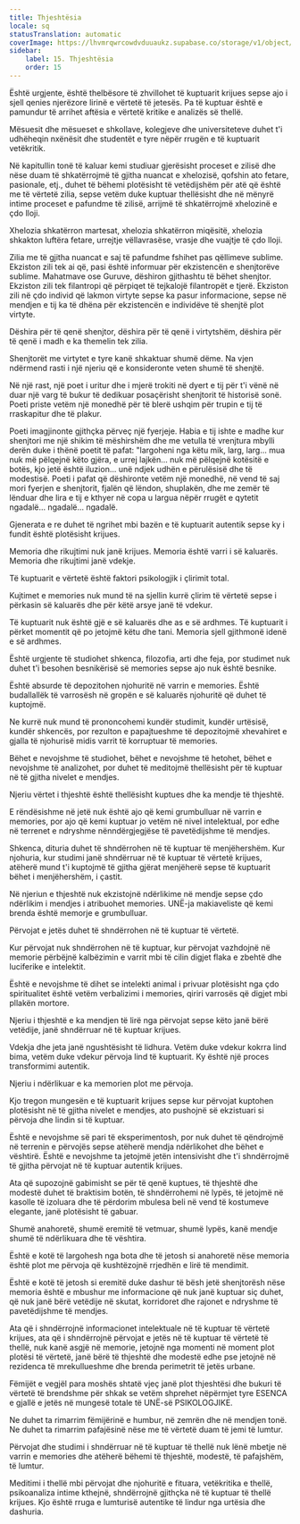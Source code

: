 ```yaml
---
title: Thjeshtësia
locale: sq
statusTranslation: automatic
coverImage: https://lhvmrqwrcowdvduuaukz.supabase.co/storage/v1/object/public/strapi-uploads/small_cover-educacion-fundamental.webp-2d51a7828a2b1309555be27f7e2a61a0.webp
sidebar:
    label: 15. Thjeshtësia
    order: 15
---
```

Është urgjente, është thelbësore të zhvillohet të kuptuarit krijues sepse ajo i sjell qenies njerëzore lirinë e vërtetë të jetesës. Pa të kuptuar është e pamundur të arrihet aftësia e vërtetë kritike e analizës së thellë.

Mësuesit dhe mësueset e shkollave, kolegjeve dhe universiteteve duhet t'i udhëheqin nxënësit dhe studentët e tyre nëpër rrugën e të kuptuarit vetëkritik.

Në kapitullin tonë të kaluar kemi studiuar gjerësisht proceset e zilisë dhe nëse duam të shkatërrojmë të gjitha nuancat e xhelozisë, qofshin ato fetare, pasionale, etj., duhet të bëhemi plotësisht të vetëdijshëm për atë që është me të vërtetë zilia, sepse vetëm duke kuptuar thellësisht dhe në mënyrë intime proceset e pafundme të zilisë, arrijmë të shkatërrojmë xhelozinë e çdo lloji.

Xhelozia shkatërron martesat, xhelozia shkatërron miqësitë, xhelozia shkakton luftëra fetare, urrejtje vëllavrasëse, vrasje dhe vuajtje të çdo lloji.

Zilia me të gjitha nuancat e saj të pafundme fshihet pas qëllimeve sublime. Ekziston zili tek ai që, pasi është informuar për ekzistencën e shenjtorëve sublime. Mahatmave ose Guruve, dëshiron gjithashtu të bëhet shenjtor. Ekziston zili tek filantropi që përpiqet të tejkalojë filantropët e tjerë. Ekziston zili në çdo individ që lakmon virtyte sepse ka pasur informacione, sepse në mendjen e tij ka të dhëna për ekzistencën e individëve të shenjtë plot virtyte.

Dëshira për të qenë shenjtor, dëshira për të qenë i virtytshëm, dëshira për të qenë i madh e ka themelin tek zilia.

Shenjtorët me virtytet e tyre kanë shkaktuar shumë dëme. Na vjen ndërmend rasti i një njeriu që e konsideronte veten shumë të shenjtë.

Në një rast, një poet i uritur dhe i mjerë trokiti në dyert e tij për t'i vënë në duar një varg të bukur të dedikuar posaçërisht shenjtorit të historisë sonë. Poeti priste vetëm një monedhë për të blerë ushqim për trupin e tij të rraskapitur dhe të plakur.

Poeti imagjinonte gjithçka përveç një fyerjeje. Habia e tij ishte e madhe kur shenjtori me një shikim të mëshirshëm dhe me vetulla të vrenjtura mbylli derën duke i thënë poetit të pafat: "largoheni nga këtu mik, larg, larg... mua nuk më pëlqejnë këto gjëra, e urrej lajkën... nuk më pëlqejnë kotësitë e botës, kjo jetë është iluzion... unë ndjek udhën e përulësisë dhe të modestisë. Poeti i pafat që dëshironte vetëm një monedhë, në vend të saj mori fyerjen e shenjtorit, fjalën që lëndon, shuplakën, dhe me zemër të lënduar dhe lira e tij e kthyer në copa u largua nëpër rrugët e qytetit ngadalë... ngadalë... ngadalë.

Gjenerata e re duhet të ngrihet mbi bazën e të kuptuarit autentik sepse ky i fundit është plotësisht krijues.

Memoria dhe rikujtimi nuk janë krijues. Memoria është varri i së kaluarës. Memoria dhe rikujtimi janë vdekje.

Të kuptuarit e vërtetë është faktori psikologjik i çlirimit total.

Kujtimet e memories nuk mund të na sjellin kurrë çlirim të vërtetë sepse i përkasin së kaluarës dhe për këtë arsye janë të vdekur.

Të kuptuarit nuk është gjë e së kaluarës dhe as e së ardhmes. Të kuptuarit i përket momentit që po jetojmë këtu dhe tani. Memoria sjell gjithmonë idenë e së ardhmes.

Është urgjente të studiohet shkenca, filozofia, arti dhe feja, por studimet nuk duhet t'i besohen besnikërisë së memories sepse ajo nuk është besnike.

Është absurde të depozitohen njohuritë në varrin e memories. Është budallallëk të varrosësh në gropën e së kaluarës njohuritë që duhet të kuptojmë.

Ne kurrë nuk mund të prononcohemi kundër studimit, kundër urtësisë, kundër shkencës, por rezulton e papajtueshme të depozitojmë xhevahiret e gjalla të njohurisë midis varrit të korruptuar të memories.

Bëhet e nevojshme të studiohet, bëhet e nevojshme të hetohet, bëhet e nevojshme të analizohet, por duhet të meditojmë thellësisht për të kuptuar në të gjitha nivelet e mendjes.

Njeriu vërtet i thjeshtë është thellësisht kuptues dhe ka mendje të thjeshtë.

E rëndësishme në jetë nuk është ajo që kemi grumbulluar në varrin e memories, por ajo që kemi kuptuar jo vetëm në nivel intelektual, por edhe në terrenet e ndryshme nënndërgjegjëse të pavetëdijshme të mendjes.

Shkenca, dituria duhet të shndërrohen në të kuptuar të menjëhershëm. Kur njohuria, kur studimi janë shndërruar në të kuptuar të vërtetë krijues, atëherë mund t'i kuptojmë të gjitha gjërat menjëherë sepse të kuptuarit bëhet i menjëhershëm, i çastit.

Në njeriun e thjeshtë nuk ekzistojnë ndërlikime në mendje sepse çdo ndërlikim i mendjes i atribuohet memories. UNË-ja makiaveliste që kemi brenda është memorje e grumbulluar.

Përvojat e jetës duhet të shndërrohen në të kuptuar të vërtetë.

Kur përvojat nuk shndërrohen në të kuptuar, kur përvojat vazhdojnë në memorie përbëjnë kalbëzimin e varrit mbi të cilin digjet flaka e zbehtë dhe luciferike e intelektit.

Është e nevojshme të dihet se intelekti animal i privuar plotësisht nga çdo spiritualitet është vetëm verbalizimi i memories, qiriri varrosës që digjet mbi pllakën mortore.

Njeriu i thjeshtë e ka mendjen të lirë nga përvojat sepse këto janë bërë vetëdije, janë shndërruar në të kuptuar krijues.

Vdekja dhe jeta janë ngushtësisht të lidhura. Vetëm duke vdekur kokrra lind bima, vetëm duke vdekur përvoja lind të kuptuarit. Ky është një proces transformimi autentik.

Njeriu i ndërlikuar e ka memorien plot me përvoja.

Kjo tregon mungesën e të kuptuarit krijues sepse kur përvojat kuptohen plotësisht në të gjitha nivelet e mendjes, ato pushojnë së ekzistuari si përvoja dhe lindin si të kuptuar.

Është e nevojshme së pari të eksperimentosh, por nuk duhet të qëndrojmë në terrenin e përvojës sepse atëherë mendja ndërlikohet dhe bëhet e vështirë. Është e nevojshme ta jetojmë jetën intensivisht dhe t'i shndërrojmë të gjitha përvojat në të kuptuar autentik krijues.

Ata që supozojnë gabimisht se për të qenë kuptues, të thjeshtë dhe modestë duhet të braktisim botën, të shndërrohemi në lypës, të jetojmë në kasolle të izoluara dhe të përdorim mbulesa beli në vend të kostumeve elegante, janë plotësisht të gabuar.

Shumë anahoretë, shumë eremitë të vetmuar, shumë lypës, kanë mendje shumë të ndërlikuara dhe të vështira.

Është e kotë të largohesh nga bota dhe të jetosh si anahoretë nëse memoria është plot me përvoja që kushtëzojnë rrjedhën e lirë të mendimit.

Është e kotë të jetosh si eremitë duke dashur të bësh jetë shenjtorësh nëse memoria është e mbushur me informacione që nuk janë kuptuar siç duhet, që nuk janë bërë vetëdije në skutat, korridoret dhe rajonet e ndryshme të pavetëdijshme të mendjes.

Ata që i shndërrojnë informacionet intelektuale në të kuptuar të vërtetë krijues, ata që i shndërrojnë përvojat e jetës në të kuptuar të vërtetë të thellë, nuk kanë asgjë në memorie, jetojnë nga momenti në moment plot plotësi të vërtetë, janë bërë të thjeshtë dhe modestë edhe pse jetojnë në rezidenca të mrekullueshme dhe brenda perimetrit të jetës urbane.

Fëmijët e vegjël para moshës shtatë vjeç janë plot thjeshtësi dhe bukuri të vërtetë të brendshme për shkak se vetëm shprehet nëpërmjet tyre ESENCA e gjallë e jetës në mungesë totale të UNË-së PSIKOLOGJIKE.

Ne duhet ta rimarrim fëmijërinë e humbur, në zemrën dhe në mendjen tonë. Ne duhet ta rimarrim pafajësinë nëse me të vërtetë duam të jemi të lumtur.

Përvojat dhe studimi i shndërruar në të kuptuar të thellë nuk lënë mbetje në varrin e memories dhe atëherë bëhemi të thjeshtë, modestë, të pafajshëm, të lumtur.

Meditimi i thellë mbi përvojat dhe njohuritë e fituara, vetëkritika e thellë, psikoanaliza intime kthejnë, shndërrojnë gjithçka në të kuptuar të thellë krijues. Kjo është rruga e lumturisë autentike të lindur nga urtësia dhe dashuria.

